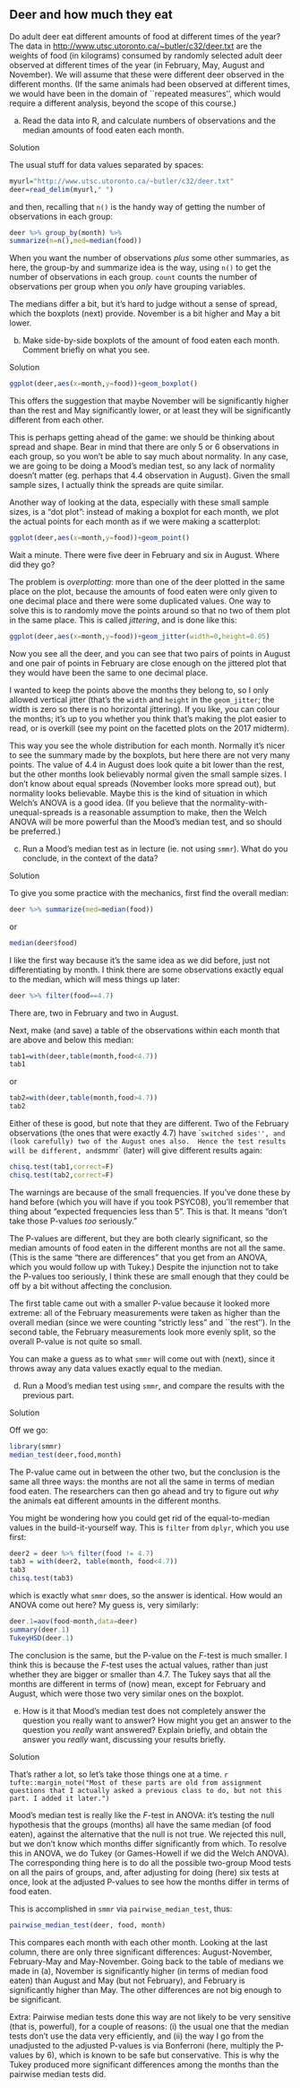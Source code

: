##  Deer and how much they eat


 Do adult deer eat different amounts of food at different
times of the year? The data in
[http://www.utsc.utoronto.ca/~butler/c32/deer.txt](http://www.utsc.utoronto.ca/~butler/c32/deer.txt) are the weights
of food (in kilograms) consumed by randomly selected adult deer
observed at different times of the year (in February, May, August and
November). We will assume that these were different deer observed in
the different months. (If the same animals had been observed at
different times, we would have been in the domain of ``repeated
measures'', which would require a different analysis, beyond the scope
of this course.)



(a) Read the data into R, and calculate numbers of observations
and the median amounts of food
eaten each month.
 
Solution


The usual stuff for data values separated by spaces:
```r
myurl="http://www.utsc.utoronto.ca/~butler/c32/deer.txt"
deer=read_delim(myurl," ")
```     

and then, recalling that `n()` is the handy way of getting the
number of observations in each group:

```r
deer %>% group_by(month) %>% 
summarize(n=n(),med=median(food))
``` 

When you want the number of observations *plus* some other
summaries, as here, the group-by and summarize idea is the way, using
`n()` to get the number of observations in each
group. `count` counts the number of observations per group when
you *only* have grouping variables.

The medians differ a bit, but it's hard to judge without a sense of
spread, which the boxplots (next) provide. November is a bit higher
and May a bit lower.
 

(b) Make side-by-side boxplots of the amount of food eaten each
month. Comment briefly on what you see. 
 
Solution


```r
ggplot(deer,aes(x=month,y=food))+geom_boxplot()
```     

This offers the suggestion that maybe November will be significantly
higher than the rest and May significantly lower, or at least they
will be significantly different from each other.

This is perhaps getting ahead of the game: we should be thinking about
spread and shape. Bear in mind that there are only 5 or 6 observations
in each group, so you won't be able to say much about normality. In
any case, we are going to be doing a Mood's median test, so any lack
of normality doesn't matter (eg. perhaps that 4.4 observation in
August). Given the small sample sizes, I actually think the spreads
are quite similar.

Another way of looking at the data, especially with these small sample
sizes, is a "dot plot": instead of making a boxplot for each month,
we plot the actual points for each month as if we were making a
scatterplot:

```r
ggplot(deer,aes(x=month,y=food))+geom_point()
``` 

Wait a minute. There were five deer in February and six in
August. Where did they go?

The problem is *overplotting*: more than one of the deer plotted
in the same place on the plot, because the amounts of food eaten were
only given to one decimal place and there were some duplicated values.
One way to solve this is to randomly
move the points around so that no two of them plot in the same
place. This is called *jittering*, and is done like this:

```r
ggplot(deer,aes(x=month,y=food))+geom_jitter(width=0,height=0.05)
``` 

Now you see all the deer, and you can see that two pairs of points in
August and one pair of points in February are close enough on the
jittered plot that they would have been the same to one decimal place.

I wanted to
keep the points above the months they belong to, so I only allowed vertical
jitter (that's the `width` and `height` in the
`geom_jitter`; the width is zero so there is no horizontal
jittering). 
If you like, you can colour the
months; it's up to you whether you think that's making the plot easier
to read, or is overkill (see my point on the facetted plots on the
2017 midterm).

This way you see the whole distribution for each month. Normally it's
nicer to see the summary made by the boxplots, but here there are not
very many points. The value of 4.4 in August does look quite a bit
lower than the rest, but the other months look believably normal given
the small sample sizes. I don't know about equal spreads (November
looks more spread out), but normality looks believable. Maybe this is
the kind of situation in which Welch's ANOVA is a good idea. (If you
believe that the normality-with-unequal-spreads is a reasonable
assumption to make, then the Welch ANOVA will be more powerful than
the Mood's median test, and so should be preferred.)
 

(c) Run a Mood's median test as in lecture (ie.\ not using
`smmr`). What do you conclude, in the context of the data? 
 
Solution


To give you some practice with the mechanics, first find the
overall median:
```r
deer %>% summarize(med=median(food))
```     

or

```r
median(deer$food)
``` 

I like the first way because it's the same idea as we did before, just
not differentiating by month. I think there are some observations
exactly equal to the median, which will mess things up later:

```r
deer %>% filter(food==4.7)
``` 

There are, two in February and two in August.

Next, make (and save) a table of the observations within each month
that are above and below this median:

```r
tab1=with(deer,table(month,food<4.7))
tab1
``` 

or

```r
tab2=with(deer,table(month,food>4.7))
tab2
``` 

Either of these is good, but note that they are different. Two of the
February observations (the ones that were exactly 4.7) have ``switched
sides'', and (look carefully) two of the August ones also.  Hence the
test results will be different, and `smmr` (later) will give
different results again:

```r
chisq.test(tab1,correct=F)
chisq.test(tab2,correct=F)
``` 

The warnings are because of the small frequencies. If you've done
these by hand before (which you will have if you took PSYC08), you'll
remember that thing about "expected frequencies less than 5". This
is that. It means "don't take those P-values *too* seriously."

The P-values are different, but they are both clearly significant, so the
median amounts of food eaten in the different months are not all the
same. (This is the same "there are differences" that you get from an
ANOVA, which you would follow up with Tukey.) Despite the injunction
not to take the P-values too seriously, I think these are small enough
that they could be off by a bit without affecting the conclusion.

The first table came out with a smaller P-value because it looked more
extreme: all of the February measurements were taken as higher than
the overall median (since we were counting "strictly less" and ``the
rest''). In the second table, the February measurements look more
evenly split, so the overall P-value is not quite so small.

You can make a guess as to what `smmr` will come out with
(next), since it throws away any data values exactly equal to the median.
 

(d) Run a Mood's median test using `smmr`, and compare the
results with the previous part.
 
Solution


Off we go:
```r
library(smmr)
median_test(deer,food,month)
```     

The P-value came out in between the other two, but the conclusion is
the same all three ways: the months are not all the same in terms of
median food eaten. The researchers can then go ahead and try to figure
out *why* the animals eat different amounts in the different months.

You might be wondering how you could get rid of the equal-to-median
values in the build-it-yourself way. This is `filter` from
`dplyr`, which you use first:

```r
deer2 = deer %>% filter(food != 4.7) 
tab3 = with(deer2, table(month, food<4.7))
tab3
chisq.test(tab3)
``` 

which is exactly what `smmr` does, so the answer is
identical.\endnote{The computer scientists among you will note that I
should not use equals or not-equals to compare a decimal
"floating-point" number, since decimal numbers are not represented
exactly in the computer. R, however, is ahead of us here, since when
you try to do "`food` not equal to 4.7", it tests whether
`food` is more than a small distance away from 4.7, which is
the right way to do it. In R, therefore, code like my \texttt{food !=
4.7} does exactly what I want, but in something like C, it
*does not*, and you have to be more careful:
`abs(food-4.7)>1e-8`, or something like that. The small number
`1e-8` is known as "machine epsilon", the smallest number on
a computer that is distinguishable from zero.}
How would an ANOVA come out here? My guess is, very similarly:

```r
deer.1=aov(food~month,data=deer)
summary(deer.1)
TukeyHSD(deer.1)
``` 

The conclusion is the same, but the P-value on the $F$-test is much
smaller. I think this is because the $F$-test uses the actual values,
rather than just whether they are bigger or smaller than 4.7. The
Tukey says that all the months are different in terms of (now) mean,
except for February and August, which were those two very similar ones
on the boxplot.
 


(e) How is it that Mood's median test does not completely answer the
question you really want to answer? How might you get an answer to the
question you *really* want answered? Explain briefly, and obtain
the answer you *really* want, discussing your results briefly.



Solution


That's rather a lot, so let's take those things one at a
time.
`r tufte::margin_note("Most of these parts are old from assignment questions that I actually asked a previous class to do, but not this part. I added it later.")`

Mood's median test is really like the $F$-test in ANOVA: it's testing
the null hypothesis
that the groups (months) all have the same median (of food eaten),
against the alternative that the null is not true. We rejected this
null, but we don't know which months differ significantly from
which. To resolve this in ANOVA, we do Tukey (or Games-Howell if we
did the Welch ANOVA). The corresponding thing here is to do all the
possible two-group Mood tests on all the pairs of groups, and, after
adjusting for doing (here) six tests at once, look at the adjusted
P-values to see how the months differ in terms of food eaten.

This is accomplished in `smmr` via `pairwise_median_test`,
thus: 

```r
pairwise_median_test(deer, food, month)
``` 

This compares each month with each other month. Looking at the last
column, there are only three significant differences: August-November,
February-May and May-November. Going back to the table of medians we
made in (a), November is significantly higher (in terms of median food
eaten) than August and May (but not February), and February is
significantly higher than May. The other differences are not big
enough to be significant.

Extra: Pairwise median tests done this way are not likely to be very
sensitive (that is, powerful), for a couple of reasons: (i) the usual
one that the median tests don't use the data very efficiently, and
(ii) the way I go from the unadjusted to the adjusted P-values is via
Bonferroni (here, multiply the P-values by 6), which is known to be
safe but conservative. This is why the Tukey produced more significant
differences among the months than the pairwise median tests did.




